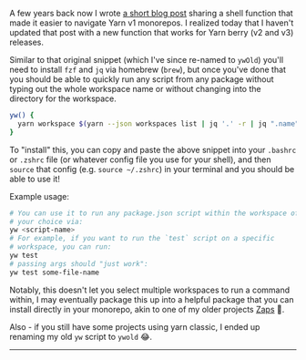 A few years back now I wrote [a short blog post](/blog/2021/february/yw) sharing a
shell function that made it easier to navigate Yarn v1 monorepos. I realized
today that I haven't updated that post with a new function that works for Yarn
berry (v2 and v3) releases.

Similar to that original snippet (which I've since re-named to `ywOld`) you'll
need to install `fzf` and `jq` via homebrew (`brew`), but once you've done that
you should be able to quickly run any script from any package without typing out
the whole workspace name or without changing into the directory for the
workspace.

```sh
yw() {
  yarn workspace $(yarn --json workspaces list | jq '.' -r | jq ".name" -r | fzf) "$@"
}
```

To "install" this, you can copy and paste the above snippet into your `.bashrc`
or `.zshrc` file (or whatever config file you use for your shell), and then
`source` that config (e.g. `source ~/.zshrc`) in your terminal and you should be
able to use it!

Example usage:

```sh
# You can use it to run any package.json script within the workspace of
# your choice via:
yw <script-name>
# For example, if you want to run the `test` script on a specific
# workspace, you can run:
yw test
# passing args should "just work":
yw test some-file-name
```

Notably, this doesn't let you select multiple workspaces to run a command
within, I may eventually package this up into a helpful package that you can
install directly in your monorepo, akin to one of my older projects
[Zaps](https://github.com/hamlim/projects/blob/master/packages/zaps/README.md)
🤔.

Also - if you still have some projects using yarn classic, I ended up renaming
my old `yw` script to `ywold` 😂.

---
